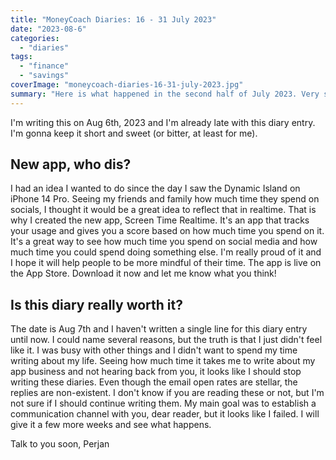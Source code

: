 ```yaml
---
title: "MoneyCoach Diaries: 16 - 31 July 2023"
date: "2023-08-6"
categories: 
  - "diaries"
tags: 
  - "finance"
  - "savings"
coverImage: "moneycoach-diaries-16-31-july-2023.jpg"
summary: "Here is what happened in the second half of July 2023. Very short update this time."
---
```


I'm writing this on Aug 6th, 2023 and I'm already late with this diary entry. I'm gonna keep it short and sweet (or bitter, at least for me).

## New app, who dis?
I had an idea I wanted to do since the day I saw the Dynamic Island on iPhone 14 Pro. Seeing my friends and family how much time they spend on socials, I thought it would be a great idea to reflect that in realtime.
That is why I created the new app, Screen Time Realtime. It's an app that tracks your usage and gives you a score based on how much time you spend on it. It's a great way to see how much time you spend on social media and how much time you could spend doing something else. I'm really proud of it and I hope it will help people to be more mindful of their time.
The app is live on the App Store. Download it now and let me know what you think!


## Is this diary really worth it?
The date is Aug 7th and I haven't written a single line for this diary entry until now.
I could name several reasons, but the truth is that I just didn't feel like it. I was busy with other things and I didn't want to spend my time writing about my life.
Seeing how much time it takes me to write about my app business and not hearing back from you, it looks like I should stop writing these diaries. Even though the email open rates are stellar, the replies are non-existent. I don't know if you are reading these or not, but I'm not sure if I should continue writing them.
My main goal was to establish a communication channel with you, dear reader, but it looks like I failed. I will give it a few more weeks and see what happens.

Talk to you soon,
Perjan